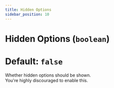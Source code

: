```yaml
---
title: Hidden Options
sidebar_position: 10
---
```

# Hidden Options (`boolean`)
# Default: `false`
Whether hidden options should be shown.  
You're highly discouraged to enable this.
